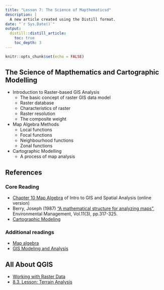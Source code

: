 ```yaml
---
title: "Lesson 7: The Science of Mapthematicsd"
description: |
  A new article created using the Distill format.
date: "`r Sys.Date()`"
output:
  distill::distill_article:
    toc: true
    toc_depth: 3
---
```


```r
knitr::opts_chunk$set(echo = FALSE)
```

## The Science of Mapthematics and Cartographic Modelling

- Introduction to Raster-based GIS Analysis
    - The basic concept of raster GIS data model
    - Raster database
    - Characteristics of raster
    - Raster resolution
    - The composite weight
- Map Algebra Methods
    - Local functions
    - Focal functions
    - Neighbourhood functions
    - Zonal functions
- Cartographic Modelling
    - A process of map analysis

## References
### Core Reading

- [Chapter 10 Map Algebra](https://mgimond.github.io/Spatial/map-algebra.html) of Intro to GIS and Spatial Analysis (online version)
- Berry, Joseph (1987) ["A mathematical structure for analyzing maps"](https://link-springer-com.libproxy.smu.edu.sg/content/pdf/10.1007%2FBF01867159.pdf), Environmental Management, Vol.11(3), pp.317-325.
- [Cartographic Modeling](http://www.wiley.com/legacy/wileychi/gis/Volume1/BB1v1_ch23.pdf)

### Additional readings

- [Map algebra](http://en.wikipedia.org/wiki/Map_algebra)
- [GIS Modeling and Analysis](http://www.innovativegis.com/basis/papers/other/asprschapter/)

## All About QGIS

- [Working with Raster Data](https://docs.qgis.org/3.4/en/docs/user_manual/working_with_raster/index.html)
- [8.3. Lesson: Terrain Analysis](https://docs.qgis.org/3.4/en/docs/training_manual/rasters/terrain_analysis.html)

